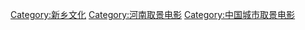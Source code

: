 [[Category:新乡文化|Category:新乡文化]]
[[Category:河南取景电影|Category:河南取景电影]]
[[Category:中国城市取景电影|Category:中国城市取景电影]]